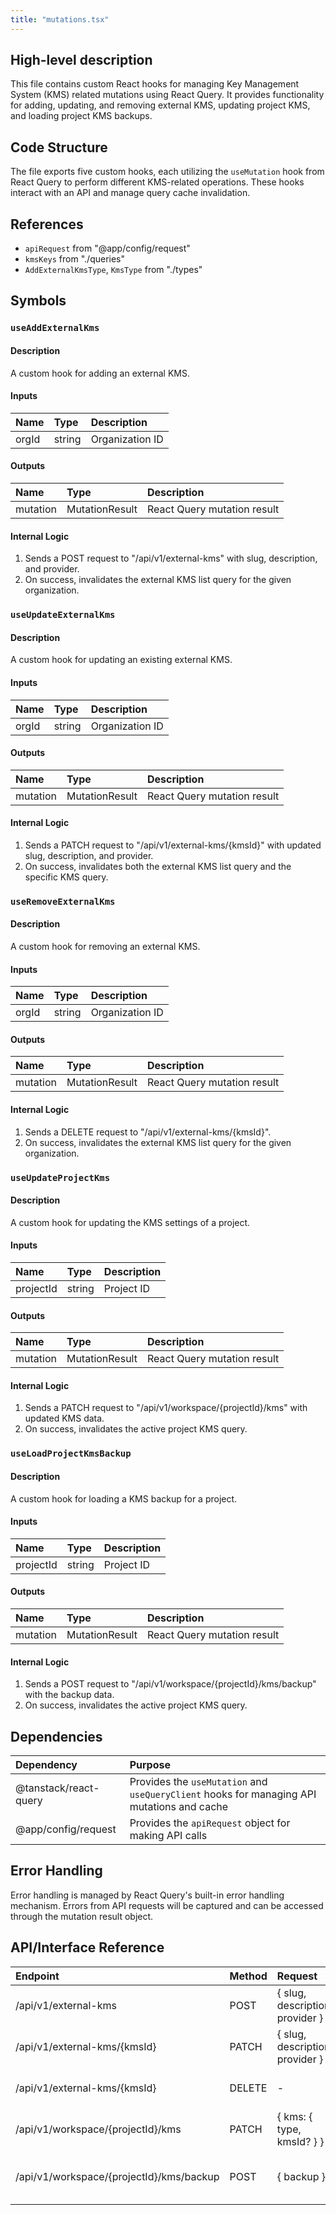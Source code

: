 ```yaml
---
title: "mutations.tsx"
---
```


## High-level description
This file contains custom React hooks for managing Key Management System (KMS) related mutations using React Query. It provides functionality for adding, updating, and removing external KMS, updating project KMS, and loading project KMS backups.

## Code Structure
The file exports five custom hooks, each utilizing the `useMutation` hook from React Query to perform different KMS-related operations. These hooks interact with an API and manage query cache invalidation.

## References
- `apiRequest` from "@app/config/request"
- `kmsKeys` from "./queries"
- `AddExternalKmsType`, `KmsType` from "./types"

## Symbols

### `useAddExternalKms`
#### Description
A custom hook for adding an external KMS.

#### Inputs
| Name | Type | Description |
|:-----|:-----|:------------|
| orgId | string | Organization ID |

#### Outputs
| Name | Type | Description |
|:-----|:-----|:------------|
| mutation | MutationResult | React Query mutation result |

#### Internal Logic
1. Sends a POST request to "/api/v1/external-kms" with slug, description, and provider.
2. On success, invalidates the external KMS list query for the given organization.

### `useUpdateExternalKms`
#### Description
A custom hook for updating an existing external KMS.

#### Inputs
| Name | Type | Description |
|:-----|:-----|:------------|
| orgId | string | Organization ID |

#### Outputs
| Name | Type | Description |
|:-----|:-----|:------------|
| mutation | MutationResult | React Query mutation result |

#### Internal Logic
1. Sends a PATCH request to "/api/v1/external-kms/{kmsId}" with updated slug, description, and provider.
2. On success, invalidates both the external KMS list query and the specific KMS query.

### `useRemoveExternalKms`
#### Description
A custom hook for removing an external KMS.

#### Inputs
| Name | Type | Description |
|:-----|:-----|:------------|
| orgId | string | Organization ID |

#### Outputs
| Name | Type | Description |
|:-----|:-----|:------------|
| mutation | MutationResult | React Query mutation result |

#### Internal Logic
1. Sends a DELETE request to "/api/v1/external-kms/{kmsId}".
2. On success, invalidates the external KMS list query for the given organization.

### `useUpdateProjectKms`
#### Description
A custom hook for updating the KMS settings of a project.

#### Inputs
| Name | Type | Description |
|:-----|:-----|:------------|
| projectId | string | Project ID |

#### Outputs
| Name | Type | Description |
|:-----|:-----|:------------|
| mutation | MutationResult | React Query mutation result |

#### Internal Logic
1. Sends a PATCH request to "/api/v1/workspace/{projectId}/kms" with updated KMS data.
2. On success, invalidates the active project KMS query.

### `useLoadProjectKmsBackup`
#### Description
A custom hook for loading a KMS backup for a project.

#### Inputs
| Name | Type | Description |
|:-----|:-----|:------------|
| projectId | string | Project ID |

#### Outputs
| Name | Type | Description |
|:-----|:-----|:------------|
| mutation | MutationResult | React Query mutation result |

#### Internal Logic
1. Sends a POST request to "/api/v1/workspace/{projectId}/kms/backup" with the backup data.
2. On success, invalidates the active project KMS query.

## Dependencies
| Dependency | Purpose |
|:-----------|:--------|
| @tanstack/react-query | Provides the `useMutation` and `useQueryClient` hooks for managing API mutations and cache |
| @app/config/request | Provides the `apiRequest` object for making API calls |

## Error Handling
Error handling is managed by React Query's built-in error handling mechanism. Errors from API requests will be captured and can be accessed through the mutation result object.

## API/Interface Reference
| Endpoint | Method | Request | Response | Description |
|:---------|:-------|:--------|:---------|:------------|
| /api/v1/external-kms | POST | { slug, description, provider } | KMS data | Add external KMS |
| /api/v1/external-kms/{kmsId} | PATCH | { slug, description, provider } | Updated KMS data | Update external KMS |
| /api/v1/external-kms/{kmsId} | DELETE | - | Deletion confirmation | Remove external KMS |
| /api/v1/workspace/{projectId}/kms | PATCH | { kms: { type, kmsId? } } | Updated project KMS data | Update project KMS |
| /api/v1/workspace/{projectId}/kms/backup | POST | { backup } | Backup load confirmation | Load project KMS backup |